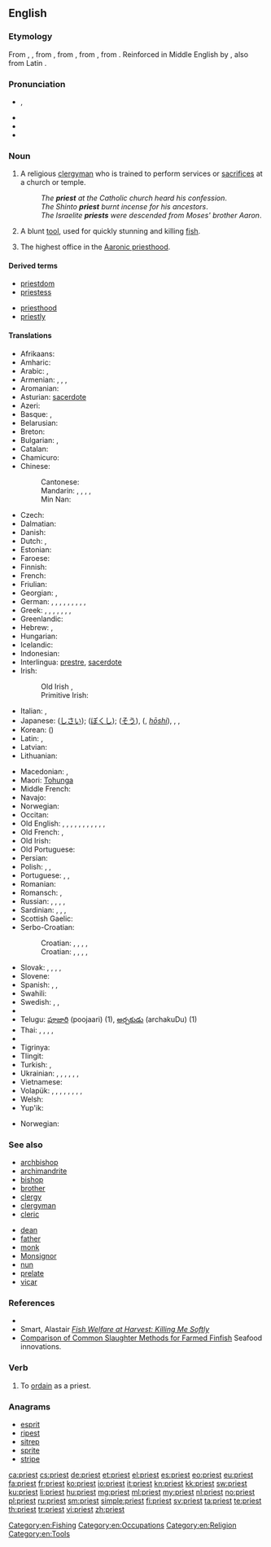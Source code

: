 {{wikipedia|dab=priest (disambiguation)|priest}}
==English==

===Etymology===
From {{etyl|enm}} {{term|preist|lang=enm}}, {{term|preest|lang=enm}}, from {{etyl|ang}} {{term|preost|prēost|lang=ang}}, from {{etyl|LL.}} {{term|presbyter|lang=la}}, from {{etyl|grc}} {{term|πρεσβύτερος|tr=presbuteros|lang=grc|sc=polytonic}}, from {{term|πρέσβυς||elder, older||tr=presbus|lang=grc|sc=polytonic}}. Reinforced in Middle English by {{etyl|fro}} {{term|prestre|lang=fro}}, also from Latin {{term|presbyter|lang=la}}.

===Pronunciation===
* {{IPA|/ˈpɻiːst/}}, {{X-SAMPA|/'pr\i:st/}}
* {{audio|en-us-priest.ogg|Audio (US)}}
* {{audio|En-uk-priest.ogg|Audio (UK)}}
* {{rhymes|iːst}}

===Noun===
{{en-noun}}

# A religious [[clergyman]] who is trained to perform services or [[sacrifice]]s at a church or temple.
#: ''The '''priest''' at the Catholic church heard his confession''.
#: ''The Shinto '''priest''' burnt incense for his ancestors''.
#: ''The Israelite '''priests''' were descended from Moses' brother Aaron''.
# A blunt [[tool]], used for quickly stunning and killing [[fish]].
# {{Mormonism}} The highest office in the [[Aaronic priesthood]].

====Derived terms====
{{rel-top|Terms derived from ''priest''}}
* [[priestdom]]
* [[priestess]]
{{rel-mid}}
* [[priesthood]]
* [[priestly]]
{{rel-bottom}}

====Translations====
{{trans-top|clergyman}}
* Afrikaans: {{t-|af|priester}}
* Amharic: {{t-|am|ካህን|tr=kahn|sc=Ethi}}
* Arabic: {{t+|ar|قسيس|m|tr=qissīs|sc=Arab}}, {{t-|ar|كاهن|m|tr=kāhin|sc=Arab}}
* Armenian: {{t-|hy|քահանա|tr=k'ahana}}, {{t-|hy|երեց|tr=erec’}}, {{qualifier|colloquial}} {{t-|hy|տերտեր|tr=terter}},  {{qualifier|pagan}} {{t-|hy|քուրմ|tr=k’urm}}
* Aromanian: {{t-|rup|preftu|m}}
* Asturian: [[sacerdote]] {{m}}
* Azeri: {{t-|az|keşiş}}
* Basque: {{t+|eu|apaiz}}, {{t+|eu|abade}}
* Belarusian: {{t-|be|святар|tr=svjatár|sc=Cyrl}}
* Breton: {{t+|br|beleg|m}}
* Bulgarian: {{t+|bg|свещеник|m|tr=sveštenik}}, {{t+|bg|поп|m|tr=pop|sc=Cyrl}}
* Catalan: {{t-|ca|sacerdot|m}}
* Chamicuro: {{tø|ccc|patile}}
* Chinese:
*: Cantonese: {{tø|yue|祭司|tr=dzai3 si1|sc=Hani}}
*: Mandarin: {{t+|cmn|祭司|tr=jìsī|sc=Hani}}, {{t+|cmn|教士|tr=jiàoshì|sc=Hani}}, {{qualifier|Catholic or Orthodox}} {{t|cmn|神父|tr=shénfù|sc=Hani}}, {{t|cmn|牧師|sc=Hani}}, {{t|cmn|牧师|tr=mùshī|sc=Hani}}
*: Min Nan: {{t-|nan|傳教士|tr=thôan-káu-sū|sc=Hans}}
* Czech: {{t-|cs|kněz|m}}
* Dalmatian: {{tø|dlm|priast|m}}
* Danish: {{t+|da|præst}}
* Dutch: {{t+|nl|priester|m}}, {{t+|nl|pastoor|m}}
* Estonian: {{t-|et|preester}}
* Faroese: {{t-|fo|prestur}}
* Finnish: {{t+|fi|pappi}}
* French: {{t+|fr|prêtre|m}}
* Friulian: {{tø|fur|predi|m}}
* Georgian: {{t-|ka|მღვდელი|tr=mghvdeli|sc=Geor}}, {{t-|ka|ქურუმი|tr=kurumi|sc=Geor}}
* German: {{t+|de|Priester|m}}, {{t-|de|Priesterin|f}}, {{t+|de|Pfarrer|m}}, {{t-|de|Pfarrerin|f}}, {{t+|de|Pastor|m}}, {{t-|de|Pastorin|f}}, {{t-|de|Seelsorger|m}}, {{t-|de|Seelsorgerin|f}}, {{t+|de|Pfaffe|m}} {{qualifier|pejorative, jeder Christenmann sei ein Pfaffe}}, {{t-|de|Pfäffin|f}}  {{qualifier|jedes Christenweib eine Pfäffin}}
* Greek: {{t+|el|ιερέας|m|tr=ieréas}}, {{t+|el|ιερωμένος|m|tr=ieroménos}}, {{t+|el|κληρικός|m|tr=klirikós}}, {{t+|el|παπάς|m|tr=papás}}, {{t+|el|εφημέριος|m|tr=efimérios}}, {{qualifier|Greek Orthodox}}, {{t+|el|πρεσβύτερος|m|tr=prezvíteros}} {{qualifier|Anglican}}, {{t+|el|πρωτοπρεσβύτερος|m|tr=protoprezvíteros}} {{qualifier|Roman Catholic}}
* Greenlandic: {{t-|kl|palasi}}
* Hebrew: {{t+|he|כומר|m|alt=כֹּמֶר|tr=kómer}} {{qualifier|Christian}}, {{t+|he|כהן|alt=כֹּהֵן|tr=kohén|sc=Hebr}}
* Hungarian: {{t+|hu|pap}}
* Icelandic: {{t+|is|prestur|m}}
* Indonesian: {{t+|id|pendeta}}
* Interlingua: [[prestre]], [[sacerdote]]
* Irish: {{t+|ga|sagart|m}}
*: Old Irish {{tø|sga|sacart|m}}, {{tø|sga|cruimther|m}}
*: Primitive Irish: {{tø|pgl|ᚊᚏᚔᚋᚔᚈᚔᚏ|m|tr={{smallcaps|qrimitir}}|sc=Ogam}}
* Italian: {{t+|it|prete|m}}, {{t+|it|sacerdote|m}}
* Japanese: {{t-|ja|司祭|tr=shisai}} ([[しさい]]); {{t-|ja|牧師|tr=bokushi}} ([[ぼくし]]); {{t+|ja|僧|tr=sō}} ([[そう]]), {{l|ja|法師}} ({{l|ja|ほうし}}, ''[[hōshi]]''), {{t-|ja|司祭|tr=しさい, shisai|sc=Jpan}}, {{t-|ja|祭司|tr=さいし, saishi|sc=Jpan}}, {{qualifier|Catholic or Orthodox}} {{t-|ja|神父|tr=しんぷ, shinpu|sc=Jpan}}
* Korean: {{t+|ko|신부|tr=sinbu|sc=Kore}} ({{t+|ko|神父|sc=Kore}})
* Latin: {{t+|la|sacerdos|m|f}}, {{t-|la|flamen|m|f}}
* Latvian: {{t-|lv|priesteris|m}}
* Lithuanian: {{t-|lt|kunigas|m}}
{{trans-mid}}
* Macedonian: {{t-|mk|свештеник|m|tr=svéštenik}},  {{t-|mk|поп|m|tr=pop}}
* Maori: [[Tohunga]]
* Middle French: {{tø|frm|prestre}}
* Navajo: {{tø|nv|ééʼ neishoodii}}
* Norwegian: {{t+|no|prest}}
* Occitan: {{t-|oc|prèire|m}}
* Old English: {{t+|ang|preost|m|alt=prēost}}, {{t-|ang|æweweard|m|alt=ǣweweard}}, {{t-|ang|ciricþingere|m}}, {{t-|ang|clænsere|m|alt=clǣnsere}}, {{t-|ang|ealdwita|m}}, {{t-|ang|gebedmann|m}}, {{t-|ang|heargweard|m}}, {{t-|ang|hlytere|m|alt=hlȳtere}}, {{t-|ang|sacerd|m|f|alt=sācerd}}, {{t-|ang|þingere|m}}, {{t-|ang|weofodþegn|m|alt=wēofodþegn}}, {{t-|ang|hiredpreost|m|alt=hīredprēost}} {{qualifier|regular}} 
* Old French: {{tø|fro|prestre}},  {{tø|fro|provoire}}
* Old Irish: {{tø|sga|sacart|m}}
* Old Portuguese: {{tø|roa-ptg|preste}}
* Persian: {{t+|fa|کشیش|tr=kešiš|sc=fa-Arab}}
* Polish: {{t+|pl|ksiądz|m}} {{qualifier|Christian}}, {{t+|pl|kapłan|m}}, {{t+|pl|klecha|m}} {{qualifier|pejorative}} 
* Portuguese: {{t+|pt|padre|m}} {{qualifier|Christian}}, {{t+|pt|sacerdote|m}}, {{t+|pt|presbítero|m}}
* Romanian: {{t+|ro|preot}}
* Romansch: {{t-|rm|spiritual}}, {{t-|rm|prer}}
* Russian: {{t+|ru|священник|m|tr=svjaščénnik}}, {{t+|ru|поп|m|tr=pop}}, {{t+|ru|жрец|m|tr=žrec}}  {{qualifier|especially pagan}}, {{qualifier|respectful, not Orthodox}} {{t-|ru|святой отец|m|tr=svjatój otéc|sc=Cyrl}}, {{qualifier|Orthodox, also polite form of address}} {{t+|ru|батюшка|m|tr=батюшка|sc=Cyrl}}
* Sardinian: {{t-|sc|prede}}, {{t-|sc|predi}}, {{t-|sc|peideru}}, {{t-|sc|peidru}}
* Scottish Gaelic: {{t-|gd|sagart|m}}
* Serbo-Croatian:
*: Croatian: {{t-|sh|свештеник|m}}, {{t-|sh|поп|m}}, {{t-|sh|свећеник|m}}, {{t-|sh|отац|m}}, {{t-|sh|жрец|m}} {{qualifier|pagan}}
*: Croatian: {{t-|sh|sveštenik|m}}, {{t-|sh|pop|m}}, {{t-|sh|svećenik|m}}, {{t-|sh|otac|m}}, {{t-|sh|žrec|m}} {{qualifier|pagan}}
* Slovak: {{t-|sk|kňaz|m}}, {{t+|sk|otec|m}}, {{t-|sk|duchovný|m}}, {{t-|sk|páter|m}}, {{t-|sk|páterko|m}}
* Slovene: {{t+|sl|duhovnik|m}}
* Spanish: {{t+|es|cura|m}}, {{t+|es|sacerdote|m}}, {{t-|es|párroco|m}}
* Swahili: {{t+|sw|kasisi}}
* Swedish: {{t+|sv|präst|c}}, {{t+|sv|prost|c}}, {{t+|sv|pastor|c}}
* {{trreq|twf}}
* Telugu: [[పూజారి]] (poojaari) (1), [[అర్చకుడు]] (archakuDu) (1)
* Thai: {{t+|th|หลวงพ่อ|tr=hlwāŋ-pò|sc=Thai}}, {{t-|th|พระ|tr=pra|sc=Thai}}, {{t+|th|พระสงฆ์|tr=pra-soŋ|sc=Thai}}, {{t-|th|นักบวช|tr=nâk-bwāt|sc=Thai}}, {{t-|th|มุนิ|tr=mu-ni|sc=Thai}}
* {{trreq|bo}}
* Tigrinya: {{t-|ti|ቀሺ|m|tr=k’eʃi|sc=Ethi}}
* Tlingit: {{tø|tli|wáadishgaa}}
* Turkish: {{t+|tr|papaz}}, {{t+|tr|din adamı}}
* Ukrainian: {{t-|uk|священик|m|tr=svjaščényk}}, {{t-|uk|священник|m|tr=svjaščénnyk}}, {{t-|uk|ксьондз|m|tr=ksʹondz}}, {{t-|uk|отець|m|tr=otécʹ}}, {{t-|uk|піп|m|tr=pip}}, {{t+|uk|ієрей|m|tr=ijeréj}}, {{t-|uk|жрець|m|tr=žrecʹ}}
* Vietnamese: {{t+|vi|linh mục}}
* Volapük: {{qualifier|♂♀}} {{t+|vo|kultan}} {{qualifier|general}}, {{qualifier|♂}} {{t-|vo|hikultan}}, {{qualifier|♀}} {{t-|vo|jikultan}}, {{qualifier|♂♀}} {{t+|vo|pädan}} {{qualifier|Catholic}}, {{qualifier|♂}} {{t-|vo|hipädan}}, {{qualifier|♀}} {{t-|vo|jipädan}}, {{qualifier|♂♀}} {{t+|vo|pastan}} {{qualifier|Evangelical, Protestant}}, {{qualifier|♂}} {{t-|vo|hipastan}}, {{qualifier|♀}} {{t-|vo|jipastan}}  
* Welsh: {{t-|cy|offeiriad|m}}
* Yup'ik: {{tø|esu|agayulirta}}
{{trans-bottom}}
{{trans-top|tool for killing fish}}
* Norwegian: {{t+|no|prest}}
{{trans-mid}}
{{trans-bottom}}

===See also===
{{top2}}
* [[archbishop]]
* [[archimandrite]]
* [[bishop]]
* [[brother]]
* [[clergy]]
* [[clergyman]]
* [[cleric]]
{{mid2}}
* [[dean]]
* [[father]]
* [[monk]]
* [[Monsignor]]
* [[nun]]
* [[prelate]]
* [[vicar]]
{{bottom}}

===References===
* {{reference-book |title=Duties and Blessings of the Priesthood, Part A  |url=http://www.lds.org/ldsorg/v/index.jsp?vgnextoid=da135f74db46c010VgnVCM1000004d82620aRCRD&locale=0&sourceId=225eff3ff4c20110VgnVCM100000176f620a____&hideNav=1&contentLocale=0 |year=2000 |publisher=The Church of Jesus Christ of Latter-day Saints |pages=48 |chapter=Lesson 7: Duties of the Priest}}
* Smart, Alastair [http://www.smartaqua.com.au/presdocs/rspcapaper04.doc ''Fish Welfare at Harvest: Killing Me Softly'']
* [http://www.seafoodinnovations.com.au/products/si2-comparison.htm Comparison of Common Slaughter Methods for Farmed Finfish] Seafood innovations.

===Verb===
{{en-verb}}

# {{transitive}} To [[ordain]] as a priest.

===Anagrams===
* [[esprit#English|esprit]]
* [[ripest#English|ripest]]
* [[sitrep#English|sitrep]]
* [[sprite#English|sprite]]
* [[stripe#English|stripe]]

[[Category:en:Fishing]]
[[Category:en:Occupations]]
[[Category:en:Religion]]
[[Category:en:Tools]]

[[ca:priest]]
[[cs:priest]]
[[de:priest]]
[[et:priest]]
[[el:priest]]
[[es:priest]]
[[eo:priest]]
[[eu:priest]]
[[fa:priest]]
[[fr:priest]]
[[ko:priest]]
[[io:priest]]
[[it:priest]]
[[kn:priest]]
[[kk:priest]]
[[sw:priest]]
[[ku:priest]]
[[li:priest]]
[[hu:priest]]
[[mg:priest]]
[[ml:priest]]
[[my:priest]]
[[nl:priest]]
[[no:priest]]
[[pl:priest]]
[[ru:priest]]
[[sm:priest]]
[[simple:priest]]
[[fi:priest]]
[[sv:priest]]
[[ta:priest]]
[[te:priest]]
[[th:priest]]
[[tr:priest]]
[[vi:priest]]
[[zh:priest]]